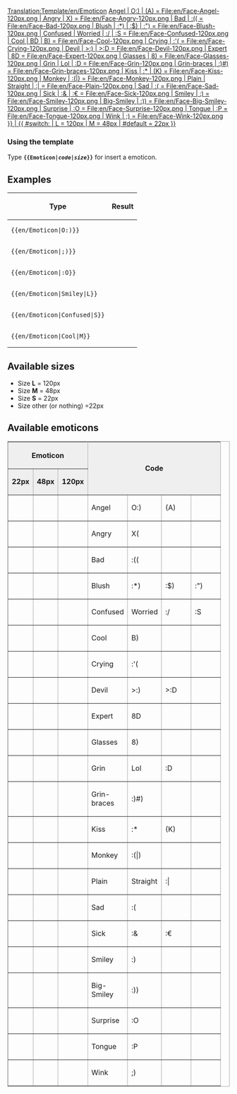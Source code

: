 <noinclude>[[Translation:Template/en/Emoticon]]</noinclude>
<includeonly>[[{{#switch: {{{1}}}
| Angel
| O:)
| (A) = File:en/Face-Angel-120px.png
| Angry
| X) = File:en/Face-Angry-120px.png
| Bad
| :(( = File:en/Face-Bad-120px.png
| Blush
| :*)
| :$)
| :") = File:en/Face-Blush-120px.png
| Confused
| Worried
| :/
| :S  = File:en/Face-Confused-120px.png
| Cool
| BD
| B) = File:en/Face-Cool-120px.png
| Crying
| :'( = File:en/Face-Crying-120px.png
| Devil
| >:)
| >:D = File:en/Face-Devil-120px.png
| Expert
| 8D = File:en/Face-Expert-120px.png
| Glasses
| 8) = File:en/Face-Glasses-120px.png
| Grin
| Lol
| :D = File:en/Face-Grin-120px.png
| Grin-braces
| :)#) = File:en/Face-Grin-braces-120px.png
| Kiss
| :*
| (K) = File:en/Face-Kiss-120px.png
| Monkey
| :(|) = File:en/Face-Monkey-120px.png
| Plain
| Straight
| :| = File:en/Face-Plain-120px.png
| Sad
| :( = File:en/Face-Sad-120px.png
| Sick
| :&
| :€ = File:en/Face-Sick-120px.png
| Smiley
| :) = File:en/Face-Smiley-120px.png
| Big-Smiley
| :)) = File:en/Face-Big-Smiley-120px.png
| Surprise
| :O = File:en/Face-Surprise-120px.png
| Tongue
| :P = File:en/Face-Tongue-120px.png
| Wink
| ;) = File:en/Face-Wink-120px.png
}} | {{ #switch: {{{2}}}
| L = 120px
| M = 48px
| #default = 22px
}}]]</includeonly>
<noinclude>

=== Using the template ===
Type '''<code><nowiki>{{</nowiki>Emoticon|''code''|''size''<nowiki>}}</nowiki></code>''' for insert a emoticon.

==Examples==
{|
!Type
!Result
|-
|<pre>{{en/Emoticon|O:)}}</pre>
|{{en/Emoticon|O:)}}
|-
|<pre>{{en/Emoticon|;)}}</pre>
|{{en/Emoticon|;)}}
|-
|<pre>{{en/Emoticon|:O}}</pre>
|{{en/Emoticon|:O}}
|-
|<pre>{{en/Emoticon|Smiley|L}}</pre>
|{{en/Emoticon|Smiley|L}}
|-
|<pre>{{en/Emoticon|Confused|S}}</pre>
|{{en/Emoticon|Confused|S}}
|-
|<pre>{{en/Emoticon|Cool|M}}</pre>
|{{en/Emoticon|Cool|M}}
|}

==Available sizes==
*Size '''L''' = 120px
*Size '''M''' = 48px
*Size '''S''' = 22px
*Size other (or nothing) =22px

==Available emoticons==

<table border="2" width="300px" cellspacing="4" cellpadding="3" rules="all" style="margin:1em 1em 1em 0; border:solid 1px #AAAAAA;">
<tr style="background:#efefef;">
 <th width="100px" colspan=3>Emoticon</th>
 <th width="200px" rowspan=2 colspan=4>Code</th>
</tr><tr style="background:#efefef;">
 <td align=center>'''22px'''</td>
 <td align=center>'''48px'''</td>
 <td align=center>'''120px'''</td>
</tr><tr>
 <td>{{en/Emoticon|Angel}}</td>
 <td>{{en/Emoticon|Angel|M}}</td>
 <td>{{en/Emoticon|Angel|L}}</td>
 <td width="50px">Angel</td>
 <td width="50px">O:)</td>
 <td width="50px">(A)</td>
 <td width="50px"></td>
</tr><tr>
 <td>{{en/Emoticon|Angry}}</td>
 <td>{{en/Emoticon|Angry|M}}</td>
 <td>{{en/Emoticon|Angry|L}}</td>
 <td>Angry</td>
 <td>X(</td>
 <td></td>
 <td></td>
</tr><tr>
 <td>{{en/Emoticon|Bad}}</td>
 <td>{{en/Emoticon|Bad|M}}</td>
 <td>{{en/Emoticon|Bad|L}}</td>
 <td>Bad</td>
 <td>:((</td>
 <td></td>
 <td></td>
</tr><tr>
 <td>{{en/Emoticon|Blush}}</td>
 <td>{{en/Emoticon|Blush|M}}</td>
 <td>{{en/Emoticon|Blush|L}}</td>
 <td>Blush</td>
 <td>:*)</td>
 <td>:$)</td>
 <td>:")</td>
</tr><tr>
 <td>{{en/Emoticon|Confused}}</td>
 <td>{{en/Emoticon|Confused|M}}</td>
 <td>{{en/Emoticon|Confused|L}}</td>
 <td>Confused</td>
 <td>Worried</td>
 <td>:/</td>
 <td>:S</td>
</tr><tr>
 <td>{{en/Emoticon|Cool}}</td>
 <td>{{en/Emoticon|Cool|M}}</td>
 <td>{{en/Emoticon|Cool|L}}</td>
 <td>Cool</td>
 <td>B)</td>
 <td></td>
 <td></td>
</tr><tr>
 <td>{{en/Emoticon|Crying}}</td>
 <td>{{en/Emoticon|Crying|M}}</td>
 <td>{{en/Emoticon|Crying|L}}</td>
 <td>Crying</td>
 <td>:'(</td>
 <td></td>
 <td></td>
</tr><tr>
 <td>{{en/Emoticon|Devil}}</td>
 <td>{{en/Emoticon|Devil|M}}</td>
 <td>{{en/Emoticon|Devil|L}}</td>
 <td>Devil</td>
 <td>>:)</td>
 <td>>:D</td>
 <td></td>
</tr><tr>
 <td>{{en/Emoticon|Expert}}</td>
 <td>{{en/Emoticon|Expert|M}}</td>
 <td>{{en/Emoticon|Expert|L}}</td>
 <td>Expert</td>
 <td>8D</td>
 <td></td>
 <td></td>
</tr><tr>
 <td>{{en/Emoticon|Glasses}}</td>
 <td>{{en/Emoticon|Glasses|M}}</td>
 <td>{{en/Emoticon|Glasses|L}}</td>
 <td>Glasses</td>
 <td>8)</td>
 <td></td>
 <td></td>
</tr><tr>
 <td>{{en/Emoticon|Grin}}</td>
 <td>{{en/Emoticon|Grin|M}}</td>
 <td>{{en/Emoticon|Grin|L}}</td>
 <td>Grin</td>
 <td>Lol</td>
 <td>:D</td>
 <td></td>
</tr><tr>
 <td>{{en/Emoticon|Grin-braces}}</td>
 <td>{{en/Emoticon|Grin-braces|M}}</td>
 <td>{{en/Emoticon|Grin-braces|L}}</td>
 <td>Grin-braces</td>
 <td>:)#)</td>
 <td></td>
 <td></td>
</tr><tr>
 <td>{{en/Emoticon|Kiss}}</td>
 <td>{{en/Emoticon|Kiss|M}}</td>
 <td>{{en/Emoticon|Kiss|L}}</td>
 <td>Kiss</td>
 <td>:*</td>
 <td>(K)</td>
 <td></td>
</tr><tr>
 <td>{{en/Emoticon|Monkey}}</td>
 <td>{{en/Emoticon|Monkey|M}}</td>
 <td>{{en/Emoticon|Monkey|L}}</td>
 <td>Monkey</td>
 <td>:(|)</td>
 <td></td>
 <td></td>
</tr><tr>
 <td>{{en/Emoticon|Plain}}</td>
 <td>{{en/Emoticon|Plain|M}}</td>
 <td>{{en/Emoticon|Plain|L}}</td>
 <td>Plain</td>
 <td>Straight</td>
 <td>:|</td>
 <td></td>
</tr><tr>
 <td>{{en/Emoticon|Sad}}</td>
 <td>{{en/Emoticon|Sad|M}}</td>
 <td>{{en/Emoticon|Sad|L}}</td>
 <td>Sad</td>
 <td>:(</td>
 <td></td>
 <td></td>
</tr><tr>
 <td>{{en/Emoticon|Sick}}</td>
 <td>{{en/Emoticon|Sick|M}}</td>
 <td>{{en/Emoticon|Sick|L}}</td>
 <td>Sick</td>
 <td>:&</td>
 <td>:€</td>
 <td></td>
</tr><tr>
 <td>{{en/Emoticon|Smiley}}</td>
 <td>{{en/Emoticon|Smiley|M}}</td>
 <td>{{en/Emoticon|Smiley|L}}</td>
 <td>Smiley</td>
 <td>:)</td>
 <td></td>
 <td></td>
</tr><tr>
 <td>{{en/Emoticon|Big-Smiley}}</td>
 <td>{{en/Emoticon|Big-Smiley|M}}</td>
 <td>{{en/Emoticon|Big-Smiley|L}}</td>
 <td>Big-Smiley</td>
 <td>:))</td>
 <td></td>
 <td></td>
</tr><tr>
 <td>{{en/Emoticon|Surprise}}</td>
 <td>{{en/Emoticon|Surprise|M}}</td>
 <td>{{en/Emoticon|Surprise|L}}</td>
 <td>Surprise</td>
 <td>:O</td>
 <td></td>
 <td></td>
</tr><tr>
 <td>{{en/Emoticon|Tongue}}</td>
 <td>{{en/Emoticon|Tongue|M}}</td>
 <td>{{en/Emoticon|Tongue|L}}</td>
 <td>Tongue</td>
 <td>:P</td>
 <td></td>
 <td></td>
</tr><tr>
 <td>{{en/Emoticon|Wink}}</td>
 <td>{{en/Emoticon|Wink|M}}</td>
 <td>{{en/Emoticon|Wink|L}}</td>
 <td>Wink</td>
 <td>;)</td>
 <td></td>
 <td></td>
</tr>
</table>

</noinclude>